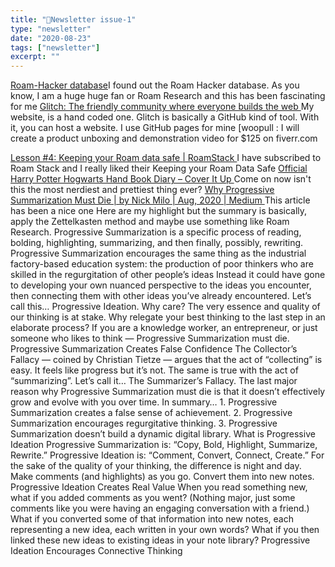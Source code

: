 ```yaml
---
title: "📧Newsletter issue-1"
type: "newsletter"
date: "2020-08-23"
tags: ["newsletter"]
excerpt: ""
---
```


<a href="https://roamresearch.com/#/app/roamhacker">Roam-Hacker database</a>I
found out the Roam Hacker database. As you know, I am a huge huge fan or Roam
Research and this has been fascinating for me
<a href="https://glitch.com/">
  Glitch: The friendly community where everyone builds the web
</a>
My website, is a hand coded one. Glitch is basically a GitHub kind of tool. With
it, you can host a website. I use GitHub pages for mine [woopull : I will create
a product unboxing and demonstration video for $125 on fiverr.com

<a href="https://www.roamstack.com">
  Lesson #4: Keeping your Roam data safe | RoamStack
</a>
I have subscribed to Roam Stack and I really liked their Keeping your Roam Data Safe
<a href="https://coveritup.com/products/official-harry-potter-gryffindor-hand-book">
  Official Harry Potter Hogwarts Hand Book Diary – Cover It Up
</a>
Come on now isn&#39;t this the most nerdiest and prettiest thing ever?
<a href="https://medium.com/@nickmilo22/why-progressive-summarization-must-die-c2635d1f79f1">
  Why Progressive Summarization Must Die | by Nick Milo | Aug, 2020 | Medium
</a>
This article has been a nice one Here are my highlight but the summary is basically,
apply the Zettelkasten method and maybe use something like Roam Research. Progressive
Summarization is a specific process of reading, bolding, highlighting, summarizing,
and then finally, possibly, rewriting. Progressive Summarization encourages the same
thing as the industrial factory-based education system: the production of poor thinkers
who are skilled in the regurgitation of other people’s ideas Instead it could have
gone to developing your own nuanced perspective to the ideas you encounter, then
connecting them with other ideas you’ve already encountered. Let’s call this… Progressive
Ideation. Why care? The very essence and quality of our thinking is at stake. Why
relegate your best thinking to the last step in an elaborate process? If you are
a knowledge worker, an entrepreneur, or just someone who likes to think — Progressive
Summarization must die. Progressive Summarization Creates False Confidence The Collector’s
Fallacy — coined by Christian Tietze — argues that the act of “collecting” is easy.
It feels like progress but it’s not. The same is true with the act of “summarizing”.
Let’s call it… The Summarizer’s Fallacy. The last major reason why Progressive Summarization
must die is that it doesn’t effectively grow and evolve with you over time. In summary…
1. Progressive Summarization creates a false sense of achievement. 2. Progressive
Summarization encourages regurgitative thinking. 3. Progressive Summarization doesn’t
build a dynamic digital library. What is Progressive Ideation Progressive Summarization
is: “Copy, Bold, Highlight, Summarize, Rewrite.” Progressive Ideation is: “Comment,
Convert, Connect, Create.” For the sake of the quality of your thinking, the difference
is night and day. Make comments (and highlights) as you go. Convert them into new
notes. Progressive Ideation Creates Real Value When you read something new, what
if you added comments as you went? (Nothing major, just some comments like you were
having an engaging conversation with a friend.) What if you converted some of that
information into new notes, each representing a new idea, each written in your own
words? What if you then linked these new ideas to existing ideas in your note library?
Progressive Ideation Encourages Connective Thinking
